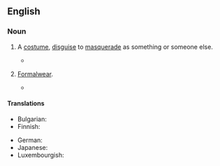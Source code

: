 ==English==

===Noun===
{{en-noun|-|+}}

# {{lb|en|UK|Australia}} A [[costume]], [[disguise]] to [[masquerade]] as something or someone else.
#* {{quote-journal|en|date=2020 November 18|title=Stop & Examine|journal=Rail|page=71|text=Royal Mail worker Evette Chapman gathered a team of 12 colleagues to deliver post in '''fancy dress''' and raise money for a nurses' charity and patients in Musgrove Park Hospital, Taunton.}}
# {{lb|en|uncountable}} [[formalwear|Formalwear]].
#* {{quote-text|en|year=1934|author={{w|P. G. Wodehouse}}|title=Right Ho, Jeeves|passage=And yet here he was, if one could credit one's senses, about to take part in a '''fancy-dress''' ball, a form of entertainment notoriously a testing experience for the toughest. And he was attending that '''fancy-dress''' ball, mark you--not, like every other well-bred Englishman, as a Pierrot, but as Mephistopheles--this involving, as I need scarcely stress, not only scarlet tights but a pretty frightful false beard.}}

====Translations====
{{trans-top|disguise to masquerade}}
* Bulgarian: {{t|bg|маскараден костюм|m}}
* Finnish: {{t|fi|naamiaisasu}}
{{trans-mid}}
* German: {{t|de|Karnevalskostüm|n}}
* Japanese: {{t-needed|ja}}
* Luxembourgish: {{t|lb|Fueskostüm|m}}
{{trans-bottom}}

{{trans-see|formalwear}}